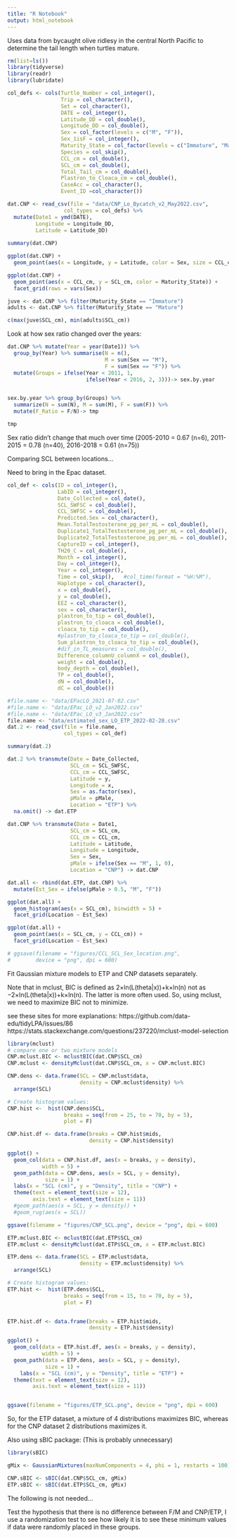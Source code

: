 ```yaml
---
title: "R Notebook"
output: html_notebook
---
```


Uses data from bycaught olive ridlesy in the central North Pacific to determine the tail length when turtles mature.

```r
rm(list=ls())
library(tidyverse)
library(readr)
library(lubridate)

col_defs <- cols(Turtle_Number = col_integer(),
                 Trip = col_character(),
                 Set = col_character(),
                 DATE = col_integer(),
                 Latitude_DD = col_double(),
                 Longitude_DD = col_double(),
                 Sex = col_factor(levels = c("M", "F")),
                 Sex_1isF = col_integer(),
                 Maturity_State = col_factor(levels = c("Immature", "Mature", "Unknown")),
                 Species = col_skip(),
                 CCL_cm = col_double(),
                 SCL_cm = col_double(),
                 Total_Tail_cm = col_double(),
                 Plastron_to_Cloaca_cm = col_double(),
                 CaseAcc = col_character(),
                 Event_ID =col_character())

dat.CNP <- read_csv(file = "data/CNP_Lo_Bycatch_v2_May2022.csv",
                  col_types = col_defs) %>%
  mutate(Date1 = ymd(DATE),
         Longitude = Longitude_DD,
         Latitude = Latitude_DD)
  
summary(dat.CNP)
```

```r
ggplot(dat.CNP) +
  geom_point(aes(x = Longitude, y = Latitude, color = Sex, size = CCL_cm))
```

```r
ggplot(dat.CNP) + 
  geom_point(aes(x = CCL_cm, y = SCL_cm, color = Maturity_State)) +
  facet_grid(rows = vars(Sex))
```

```r

juve <- dat.CNP %>% filter(Maturity_State == "Immature")
adults <- dat.CNP %>% filter(Maturity_State == "Mature")

c(max(juve$SCL_cm), min(adults$SCL_cm))
```

Look at how sex ratio changed over the years:

```r
dat.CNP %>% mutate(Year = year(Date1)) %>%
  group_by(Year) %>% summarise(N = n(), 
                               M = sum(Sex == "M"),
                               F = sum(Sex == "F")) %>%
  mutate(Groups = ifelse(Year < 2011, 1, 
                         ifelse(Year < 2016, 2, 3)))-> sex.by.year


sex.by.year %>% group_by(Groups) %>%
  summarize(N = sum(N), M = sum(M), F = sum(F)) %>%
  mutate(F_Ratio = F/N)-> tmp

tmp
```

Sex ratio didn't change that much over time (2005-2010 = 0.67 (n=6), 2011-2015 = 0.78 (n=40), 2016-2018 = 0.61 (n=75))

Comparing SCL between locations...

Need to bring in the Epac dataset.


```r
col_def <- cols(ID = col_integer(),
                LabID = col_integer(),
                Date_Collected = col_date(),
                SCL_SWFSC = col_double(),
                CCL_SWFSC = col_double(),
                Predicted.Sex = col_character(),
                Mean.TotalTestosterone_pg_per_mL = col_double(),
                Duplicate1_TotalTestosterone_pg_per_mL = col_double(),
                Duplicate2_TotalTestosterone_pg_per_mL = col_double(),
                CaptureID = col_integer(),
                TH20_C = col_double(),
                Month = col_integer(),
                Day = col_integer(),
                Year = col_integer(),
                Time = col_skip(),   #col_time(format = "%H:%M"),
                Haplotype = col_character(),
                x = col_double(),
                y = col_double(),
                EEZ = col_character(),
                sex = col_character(),
                plastron_to_tip = col_double(),
                plastron_to_cloaca = col_double(),
                cloaca_to_tip = col_double(),
                #plastron_to_cloaca_to_tip = col_double(),
                Sum_plastron_to_cloaca_to_tip = col_double(),
                #dif_in_TL_measures = col_double(),
                Difference_columnU_columnX = col_double(),
                weight = col_double(),
                body_depth = col_double(),
                TP = col_double(),
                dN = col_double(),
                dC = col_double())

#file.name <- "data/EPacLO_2021-07-02.csv"
#file.name <- "data/EPac_LO_v2_Jan2022.csv"
#file.name <- "data/EPac_LO_v3_Jan2022.csv"
file.name <- "data/estimated_sex_LO_ETP_2022-02-28.csv"
dat.2 <- read_csv(file = file.name,
                  col_types = col_def)

summary(dat.2)

dat.2 %>% transmute(Date = Date_Collected,
                    SCL_cm = SCL_SWFSC,
                    CCL_cm = CCL_SWFSC,
                    Latitude = y,
                    Longitude = x,
                    Sex = as.factor(sex),
                    pMale = pMale,
                    Location = "ETP") %>%
  na.omit() -> dat.ETP

dat.CNP %>% transmute(Date = Date1,
                    SCL_cm = SCL_cm,
                    CCL_cm = CCL_cm,
                    Latitude = Latitude,
                    Longitude = Longitude,
                    Sex = Sex, 
                    pMale = ifelse(Sex == "M", 1, 0),
                    Location = "CNP") -> dat.CNP

dat.all <- rbind(dat.ETP, dat.CNP) %>%
  mutate(Est_Sex = ifelse(pMale > 0.5, "M", "F"))

ggplot(dat.all) +
  geom_histogram(aes(x = SCL_cm), binwidth = 5) + 
  facet_grid(Location ~ Est_Sex)

```

```r
ggplot(dat.all) +
  geom_point(aes(x = SCL_cm, y = CCL_cm)) + 
  facet_grid(Location ~ Est_Sex)

# ggsave(filename = "figures/CCL_SCL_Sex_location.png",
#        device = "png", dpi = 600)
```

Fit Gaussian mixture models to ETP and CNP datasets separately.

Note that in mclust, BIC is defined as 2×ln(L(theta|x))+k×ln(n) not as −2×ln(L(theta|x))+k×ln(n). The latter is more often used. So, using mclust, we need to maximize BIC not to minimize. 

see these sites for more explanations:
https://github.com/data-edu/tidyLPA/issues/86
https://stats.stackexchange.com/questions/237220/mclust-model-selection


```r
library(mclust)
# compare one or two mixture models
CNP.mclust.BIC <- mclustBIC(dat.CNP$SCL_cm)
CNP.mclust <- densityMclust(dat.CNP$SCL_cm, x = CNP.mclust.BIC)

CNP.dens <- data.frame(SCL = CNP.mclust$data,
                       density = CNP.mclust$density) %>%
  arrange(SCL)

# Create histogram values:
CNP.hist <-  hist(CNP.dens$SCL, 
                  breaks = seq(from = 25, to = 70, by = 5), 
                  plot = F)

CNP.hist.df <- data.frame(breaks = CNP.hist$mids,
                          density = CNP.hist$density)

ggplot() + 
  geom_col(data = CNP.hist.df, aes(x = breaks, y = density),
           width = 5) +
  geom_path(data = CNP.dens, aes(x = SCL, y = density),
            size = 1) +
  labs(x = "SCL (cm)", y = "Density", title = "CNP") +
  theme(text = element_text(size = 12),
        axis.text = element_text(size = 11))
  #geom_path(aes(x = SCL, y = density)) +  
  #geom_rug(aes(x = SCL)) 

ggsave(filename = "figures/CNP_SCL.png", device = "png", dpi = 600)
```


```r
ETP.mclust.BIC <- mclustBIC(dat.ETP$SCL_cm)
ETP.mclust <- densityMclust(dat.ETP$SCL_cm, x = ETP.mclust.BIC)

ETP.dens <- data.frame(SCL = ETP.mclust$data,
                       density = ETP.mclust$density) %>%
  arrange(SCL)

# Create histogram values:
ETP.hist <-  hist(ETP.dens$SCL, 
                  breaks = seq(from = 15, to = 70, by = 5), 
                  plot = F)


ETP.hist.df <- data.frame(breaks = ETP.hist$mids,
                          density = ETP.hist$density)

ggplot() + 
  geom_col(data = ETP.hist.df, aes(x = breaks, y = density),
           width = 5) +
  geom_path(data = ETP.dens, aes(x = SCL, y = density),
            size = 1) +
    labs(x = "SCL (cm)", y = "Density", title = "ETP") +
  theme(text = element_text(size = 12),
        axis.text = element_text(size = 11))


ggsave(filename = "figures/ETP_SCL.png", device = "png", dpi = 600)
```

So, for the ETP dataset, a mixture of 4 distributions maximizes BIC, whereas for the CNP dataset 2 distributions maximizes it. 


Also using sBIC package: (This is probably unnecessary)

```r
library(sBIC)

gMix <- GaussianMixtures(maxNumComponents = 4, phi = 1, restarts = 100) 

CNP.sBIC <- sBIC(dat.CNP$SCL_cm, gMix)
ETP.sBIC <- sBIC(dat.ETP$SCL_cm, gMix)
```

The following is not needed... 

Test the hypothesis that there is no difference between F/M and CNP/ETP, I use a randomization test to see how likely it is to see these minimum values if data were randomly placed in these groups. 


<!-- ```{r warning=FALSE} -->
<!-- n.rep <- 2500 -->
<!-- min.rnd <- matrix(nrow = n.rep, ncol = 4) -->
<!-- for (k in 1:n.rep){ -->
<!--   dat.all$SCL_rnd <- sample(dat.all$SCL_cm)  -->
<!--   dat.all %>% select(Location, Est_Sex, SCL_rnd) %>%  -->
<!--     group_by(Location, Est_Sex) %>% -->
<!--     summarize(min_SCL = min(SCL_rnd, na.rm = T)) -> tmp -->
<!--   min.rnd[k,] <- t(as.vector(tmp[, "min_SCL"])) -->

<!-- } -->


<!-- df.random <- data.frame(Location = rep(c("CNP", "ETP"), each = n.rep * 2), -->
<!--                         Sex = rep(rep(c("F", "M"), each = n.rep), 2), -->
<!--                         min_SCL = as.vector(min.rnd)) -->

<!-- # observed -->
<!-- dat.all %>% select(Location, Est_Sex, SCL_rnd)  %>%  -->
<!--   transmute(Location = Location, -->
<!--             Sex = Est_Sex, -->
<!--             SCL_rnd = SCL_rnd) %>% -->
<!--   group_by(Location, Sex) %>% -->
<!--     summarize(min_SCL = min(SCL_rnd, na.rm = T)) -> obs.SCL -->

<!-- ggplot() +  -->
<!--   geom_histogram(data = df.random, aes(x = min_SCL), binwidth = 2.5) + -->
<!--   geom_vline(data = obs.SCL, aes(xintercept = min_SCL), color = "red") +  -->
<!--   facet_grid(Location ~ Sex) -->

<!-- ``` -->



